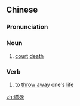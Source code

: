 ==Chinese==
{{zh-forms}}

===Pronunciation===
{{zh-pron
|m=sòngsǐ
|c=sung3 sei2
|mn=qz,xm,zz:sàng-sí
|cat=n,v
}}

===Noun===
{{zh-noun}}

# {{lb|zh|informal}} [[court]] [[death]]

===Verb===
{{zh-verb}}

# to [[throw away]] one's [[life]]

[[zh:送死]]